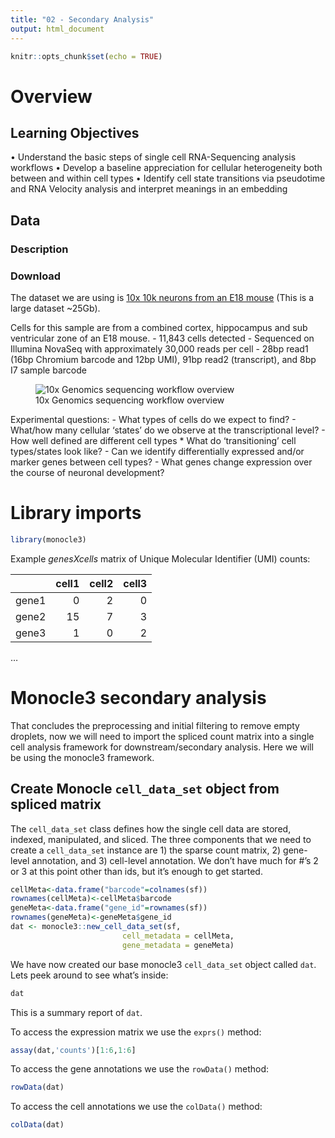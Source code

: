 ```yaml
---
title: "02 - Secondary Analysis"
output: html_document
---
```


```r
knitr::opts_chunk$set(echo = TRUE)
```
# Overview

## Learning Objectives

• Understand the basic steps of single cell RNA-Sequencing analysis workflows
• Develop a baseline appreciation for cellular heterogeneity both between and within cell types
• Identify cell state transitions via pseudotime and RNA Velocity analysis and interpret meanings in an embedding

## Data

### Description

### Download
The dataset we are using is [10x 10k neurons from an E18 mouse](https://support.10xgenomics.com/single-cell-gene-expression/datasets/3.0.0/neuron_10k_v3) (This is a large dataset ~25Gb).

Cells for this sample are from a combined cortex, hippocampus and sub ventricular zone of an E18 mouse.
- 11,843 cells detected
- Sequenced on Illumina NovaSeq with approximately 30,000 reads per cell
- 28bp read1 (16bp Chromium barcode and 12bp UMI), 91bp read2 (transcript), and 8bp I7 sample barcode

![10x Genomics sequencing workflow overview](https://dnacore.missouri.edu/images/10xschematic.jpg)

Experimental questions:
- What types of cells do we expect to find?
- What/how many cellular 'states' do we observe at the transcriptional level?
- How well defined are different cell types
  * What do 'transitioning' cell types/states look like?
- Can we identify differentially expressed and/or marker genes between cell types?
- What genes change expression over the course of neuronal development?


# Library imports
```r
library(monocle3)
```

Example $genes X cells$ matrix of Unique Molecular Identifier (UMI) counts:

|     |cell1 |cell2 |cell3 |
|-----|-----:|-----:|-----:|
|gene1|  0   |2     |    0|
|gene2|  15  |7     |    3|
|gene3|  1   |0     |    2|
...

# Monocle3 secondary analysis
That concludes the preprocessing and initial filtering to remove empty droplets, now we will need to import the spliced count matrix into a single cell analysis framework for downstream/secondary analysis. Here we will be using the monocle3 framework.

## Create Monocle `cell_data_set` object from spliced matrix
The `cell_data_set` class defines how the single cell data are stored, indexed, manipulated, and sliced. The three components that we need to create a `cell_data_set` instance are 1) the sparse count matrix, 2) gene-level annotation, and 3) cell-level annotation.  We don't have much for #'s 2 or 3 at this point other than ids, but it's enough to get started.
```r
cellMeta<-data.frame("barcode"=colnames(sf))
rownames(cellMeta)<-cellMeta$barcode
geneMeta<-data.frame("gene_id"=rownames(sf))
rownames(geneMeta)<-geneMeta$gene_id
dat <- monocle3::new_cell_data_set(sf,
                         cell_metadata = cellMeta,
                         gene_metadata = geneMeta)
```
We have now created our base monocle3 `cell_data_set` object called `dat`. Lets peek around to see what's inside:

```r
dat
```
This is a summary report of `dat`.

To access the expression matrix we use the `exprs()` method:
```r
assay(dat,'counts')[1:6,1:6]
```

To access the gene annotations we use the `rowData()` method:
```r
rowData(dat)
```

To access the cell annotations we use the `colData()` method:
```r
colData(dat)
```
